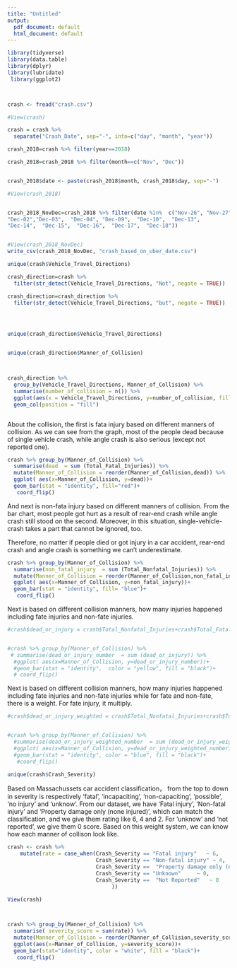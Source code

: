 ```yaml
---
title: "Untitled"
output:
  pdf_document: default
  html_document: default
---
```


```r
library(tidyverse)
library(data.table)
library(dplyr)
library(lubridate)
 library(ggplot2)




```


```r
crash <- fread("crash.csv")

#View(crash)

crash = crash %>% 
  separate("Crash_Date", sep="-", into=c("day", "month", "year"))

crash_2018=crash %>% filter(year==2018)

crash_2018=crash_2018 %>% filter(month==c("Nov", "Dec"))


crash_2018$date <- paste(crash_2018$month, crash_2018$day, sep="-")

#View(crash_2018)


crash_2018_NovDec=crash_2018 %>% filter(date %in%  c("Nov-26", "Nov-27", "Nov-28", "Nov-29", "Nov-30", "Dec-01", 
"Dec-02","Dec-03",  "Dec-04", "Dec-09",  "Dec-10",  "Dec-13",  
"Dec-14",  "Dec-15",  "Dec-16",  "Dec-17",  "Dec-18"))


#View(crash_2018_NovDec)
write_csv(crash_2018_NovDec, "crash_based_on_uber_date.csv")


```



```r
unique(crash$Vehicle_Travel_Directions)

crash_direction=crash %>%
  filter(str_detect(Vehicle_Travel_Directions, "Not", negate = TRUE))

crash_direction=crash_direction %>%
  filter(str_detect(Vehicle_Travel_Directions, "but", negate = TRUE))




unique(crash_direction$Vehicle_Travel_Directions)


unique(crash_direction$Manner_of_Collision)



crash_direction %>% 
  group_by(Vehicle_Travel_Directions, Manner_of_Collision) %>% 
  summarise(number_of_collision = n()) %>% 
  ggplot(aes(x = Vehicle_Travel_Directions, y=number_of_collision, fill=Manner_of_Collision )) + 
  geom_col(position = "fill") 



```


About the collision, the first is fata injury based on different manners of collision. As we can see from the graph, most of the people dead because of single vehicle crash, while angle crash is also serious (except not reported one).


```r
crash %>% group_by(Manner_of_Collision) %>% 
  summarise(dead  = sum (Total_Fatal_Injuries)) %>%
  mutate(Manner_of_Collision = reorder(Manner_of_Collision,dead)) %>% 
  ggplot( aes(x=Manner_of_Collision, y=dead))+
  geom_bar(stat = "identity", fill="red")+
   coord_flip()
```




And next is non-fata injury based on different manners of collision. From the bar chart, most people got hurt as a result of rear-end crash while angle crash still stood on the second. Moreover, in this situation, single-vehicle-crash takes a part that cannot be ignored, too.

Therefore, no matter if people died or got injury in a car accident, rear-end crash and angle crash is something we can't underestimate. 

```r
crash %>% group_by(Manner_of_Collision) %>% 
  summarise(non_fatal_injury  = sum (Total_Nonfatal_Injuries)) %>% 
  mutate(Manner_of_Collision = reorder(Manner_of_Collision,non_fatal_injury)) %>% 
  ggplot( aes(x=Manner_of_Collision, y=non_fatal_injury))+
  geom_bar(stat = "identity", fill= "blue")+
   coord_flip()
```






Next is based on different collision manners, how many injuries happened including fate injuries and non-fate injuries.



```r
#crash$dead_or_injury = crash$Total_Nonfatal_Injuries+crash$Total_Fatal_Injuries


#crash %>% group_by(Manner_of_Collision) %>% 
 # summarise(dead_or_injury_number  = sum (dead_or_injury)) %>% 
  #ggplot( aes(x=Manner_of_Collision, y=dead_or_injury_number))+
  #geom_bar(stat = "identity",  color = "yellow", fill = "black")+
  # coord_flip()
```




Next is based on different collision manners, how many injuries happened including fate injuries and non-fate injuries while for fate and non-fate, there is a weight. For fate injury, it multiply.


```r
#crash$dead_or_injury_weighted = crash$Total_Nonfatal_Injuries+crash$Total_Fatal_Injuries*100


#crash %>% group_by(Manner_of_Collision) %>% 
  #summarise(dead_or_injury_weighted_number  = sum (dead_or_injury_weighted)) %>% 
  #ggplot( aes(x=Manner_of_Collision, y=dead_or_injury_weighted_number))+
  #geom_bar(stat = "identity", color = "blue", fill = "black")+
   #coord_flip()
```



```r
unique(crash$Crash_Severity)
```


Based on Massachussets car accident classification， from the top to down in severity is respectively 'fatal', 'incapaciting', 'non-capaciting', 'possible', 'no injury' and 'unknow'. From our dataset, we have 'Fatal injury', 'Non-fatal injury' and 'Property damage only (none injured)', which can match the classification, and we give them rating like 6, 4 and 2. For 'unknow' and 'not reported', we give them 0 score. Based on this weight system, we can know how each manner of collison look like. 
```r
crash <- crash %>%
    mutate(rate = case_when(Crash_Severity == "Fatal injury"   ~ 6,
                            Crash_Severity == "Non-fatal injury" ~ 4,
                            Crash_Severity ==  "Property damage only (none injured)"   ~ 2,
                            Crash_Severity == "Unknown"     ~ 0,
                            Crash_Severity ==  "Not Reported"   ~ 0
                                 ))

View(crash)



crash %>% group_by(Manner_of_Collision) %>% 
  summarise( severity_score = sum(rate)) %>%
  mutate(Manner_of_Collision = reorder(Manner_of_Collision,severity_score)) %>% 
  ggplot(aes(x=Manner_of_Collision, y=severity_score))+
  geom_bar(stat="identity", color = "white", fill = "black")+
   coord_flip()



```

